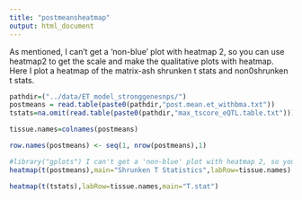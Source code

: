 ```yaml
---
title: "postmeansheatmap"
output: html_document
---
```

As mentioned, I can't get a 'non-blue' plot with heatmap 2, so you can use heatmap2 to get the scale and make the qualitative plots with heatmap. Here I plot a heatmap of the matrix-ash shrunken t stats and non0shrunken t stats. 

```r
pathdir=("../data/ET_model_stronggenesnps/")
postmeans = read.table(paste0(pathdir,"post.mean.et_withbma.txt"))
tstats=na.omit(read.table(paste0(pathdir,"max_tscore_eQTL.table.txt")))[,-c(1,2,47)]

tissue.names=colnames(postmeans)

row.names(postmeans) <- seq(1, nrow(postmeans),1)

#library("gplots") I can't get a 'non-blue' plot with heatmap 2, so you can use heatmap2 to get the scale and make the qualitative plots with heatmap
heatmap(t(postmeans),main="Shrunken T Statistics",labRow=tissue.names)

heatmap(t(tstats),labRow=tissue.names,main="T.stat")
```


